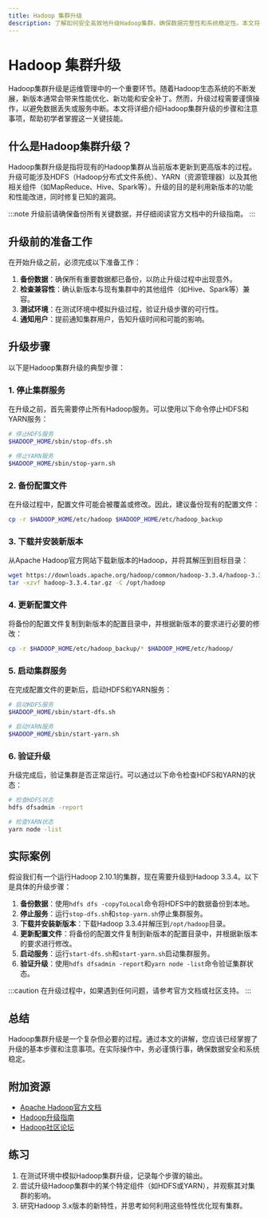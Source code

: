 ```yaml
---
title: Hadoop 集群升级
description: 了解如何安全高效地升级Hadoop集群，确保数据完整性和系统稳定性。本文将从基础概念到实际操作步骤，逐步讲解Hadoop集群升级的全过程。
---
```


# Hadoop 集群升级

Hadoop集群升级是运维管理中的一个重要环节。随着Hadoop生态系统的不断发展，新版本通常会带来性能优化、新功能和安全补丁。然而，升级过程需要谨慎操作，以避免数据丢失或服务中断。本文将详细介绍Hadoop集群升级的步骤和注意事项，帮助初学者掌握这一关键技能。

## 什么是Hadoop集群升级？

Hadoop集群升级是指将现有的Hadoop集群从当前版本更新到更高版本的过程。升级可能涉及HDFS（Hadoop分布式文件系统）、YARN（资源管理器）以及其他相关组件（如MapReduce、Hive、Spark等）。升级的目的是利用新版本的功能和性能改进，同时修复已知的漏洞。

:::note
升级前请确保备份所有关键数据，并仔细阅读官方文档中的升级指南。
:::

## 升级前的准备工作

在开始升级之前，必须完成以下准备工作：

1. **备份数据**：确保所有重要数据都已备份，以防止升级过程中出现意外。
2. **检查兼容性**：确认新版本与现有集群中的其他组件（如Hive、Spark等）兼容。
3. **测试环境**：在测试环境中模拟升级过程，验证升级步骤的可行性。
4. **通知用户**：提前通知集群用户，告知升级时间和可能的影响。

## 升级步骤

以下是Hadoop集群升级的典型步骤：

### 1. 停止集群服务

在升级之前，首先需要停止所有Hadoop服务。可以使用以下命令停止HDFS和YARN服务：

```bash
# 停止HDFS服务
$HADOOP_HOME/sbin/stop-dfs.sh

# 停止YARN服务
$HADOOP_HOME/sbin/stop-yarn.sh
```

### 2. 备份配置文件

在升级过程中，配置文件可能会被覆盖或修改。因此，建议备份现有的配置文件：

```bash
cp -r $HADOOP_HOME/etc/hadoop $HADOOP_HOME/etc/hadoop_backup
```

### 3. 下载并安装新版本

从Apache Hadoop官方网站下载新版本的Hadoop，并将其解压到目标目录：

```bash
wget https://downloads.apache.org/hadoop/common/hadoop-3.3.4/hadoop-3.3.4.tar.gz
tar -xzvf hadoop-3.3.4.tar.gz -C /opt/hadoop
```

### 4. 更新配置文件

将备份的配置文件复制到新版本的配置目录中，并根据新版本的要求进行必要的修改：

```bash
cp -r $HADOOP_HOME/etc/hadoop_backup/* $HADOOP_HOME/etc/hadoop/
```

### 5. 启动集群服务

在完成配置文件的更新后，启动HDFS和YARN服务：

```bash
# 启动HDFS服务
$HADOOP_HOME/sbin/start-dfs.sh

# 启动YARN服务
$HADOOP_HOME/sbin/start-yarn.sh
```

### 6. 验证升级

升级完成后，验证集群是否正常运行。可以通过以下命令检查HDFS和YARN的状态：

```bash
# 检查HDFS状态
hdfs dfsadmin -report

# 检查YARN状态
yarn node -list
```

## 实际案例

假设我们有一个运行Hadoop 2.10.1的集群，现在需要升级到Hadoop 3.3.4。以下是具体的升级步骤：

1. **备份数据**：使用`hdfs dfs -copyToLocal`命令将HDFS中的数据备份到本地。
2. **停止服务**：运行`stop-dfs.sh`和`stop-yarn.sh`停止集群服务。
3. **下载并安装新版本**：下载Hadoop 3.3.4并解压到`/opt/hadoop`目录。
4. **更新配置文件**：将备份的配置文件复制到新版本的配置目录中，并根据新版本的要求进行修改。
5. **启动服务**：运行`start-dfs.sh`和`start-yarn.sh`启动集群服务。
6. **验证升级**：使用`hdfs dfsadmin -report`和`yarn node -list`命令验证集群状态。

:::caution
在升级过程中，如果遇到任何问题，请参考官方文档或社区支持。
:::

## 总结

Hadoop集群升级是一个复杂但必要的过程。通过本文的讲解，您应该已经掌握了升级的基本步骤和注意事项。在实际操作中，务必谨慎行事，确保数据安全和系统稳定。

## 附加资源

- [Apache Hadoop官方文档](https://hadoop.apache.org/docs/)
- [Hadoop升级指南](https://hadoop.apache.org/docs/stable/hadoop-project-dist/hadoop-common/Upgrade.html)
- [Hadoop社区论坛](https://community.cloudera.com/t5/Hadoop/bd-p/Hadoop)

## 练习

1. 在测试环境中模拟Hadoop集群升级，记录每个步骤的输出。
2. 尝试升级Hadoop集群中的某个特定组件（如HDFS或YARN），并观察其对集群的影响。
3. 研究Hadoop 3.x版本的新特性，并思考如何利用这些特性优化现有集群。
